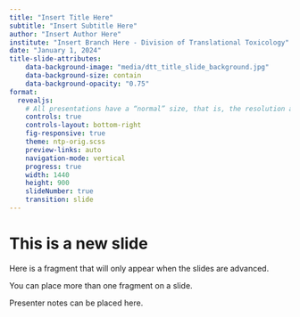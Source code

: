 ```yaml
---
title: "Insert Title Here"
subtitle: "Insert Subtitle Here"
author: "Insert Author Here"
institute: "Insert Branch Here - Division of Translational Toxicology"
date: "January 1, 2024"
title-slide-attributes:
    data-background-image: "media/dtt_title_slide_background.jpg"
    data-background-size: contain
    data-background-opacity: "0.75"
format:
  revealjs:
    # All presentations have a “normal” size, that is, the resolution at which they are authored. This default “normal” size is 1050 x 700, which is used to match as nearly as possible the aspect ratio of most laptops.
    controls: true
    controls-layout: bottom-right
    fig-responsive: true
    theme: ntp-orig.scss
    preview-links: auto
    navigation-mode: vertical
    progress: true
    width: 1440
    height: 900
    slideNumber: true
    transition: slide
---
```


# This is a new slide {background-image="media/dtt_slide_header.jpg" background-size="contain" background-position="top" background-repeat="no-repeat"}

::: fragment
Here is a fragment that will only appear when the slides are advanced.
:::

::: fragment
You can place more than one fragment on a slide.
:::

::: notes
Presenter notes can be placed here.
:::